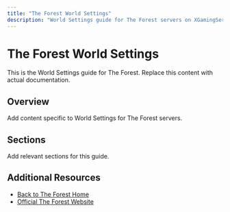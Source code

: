 ```yaml
---
title: "The Forest World Settings"
description: "World Settings guide for The Forest servers on XGamingServer"
---
```


# The Forest World Settings

This is the World Settings guide for The Forest. Replace this content with actual documentation.

## Overview

Add content specific to World Settings for The Forest servers.

## Sections

Add relevant sections for this guide.

## Additional Resources

- [Back to The Forest Home](./index)
- [Official The Forest Website](https://example.com)
